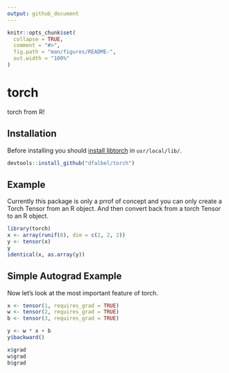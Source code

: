 ```yaml
---
output: github_document
---
```


<!-- README.md is generated from README.Rmd. Please edit that file -->

```r
knitr::opts_chunk$set(
  collapse = TRUE,
  comment = "#>",
  fig.path = "man/figures/README-",
  out.width = "100%"
)
```
# torch

torch from R!

## Installation

Before installing you should [install libtorch](https://pytorch.org/) in `usr/local/lib/`.

``` r
devtools::install_github("dfalbel/torch")
```

## Example

Currently this package is only a prrof of concept and you can only create a Torch 
Tensor from an R object. And then convert back from a torch Tensor to an R object.

```r
library(torch)
x <- array(runif(8), dim = c(2, 2, 2))
y <- tensor(x)
y
identical(x, as.array(y))
```

## Simple Autograd Example

Now let's look at the most important feature of torch. 


```r
x <- tensor(1, requires_grad = TRUE)
w <- tensor(2, requires_grad = TRUE)
b <- tensor(3, requires_grad = TRUE)

y <- w * x + b
y$backward()

x$grad
w$grad
b$grad
```


